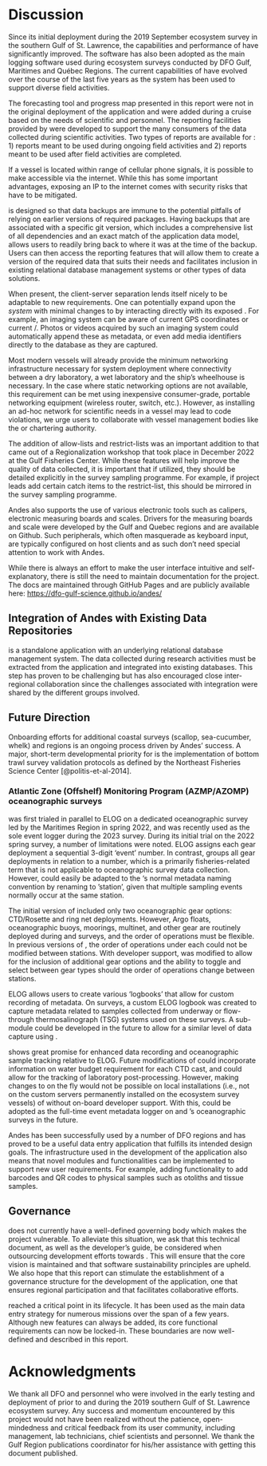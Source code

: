 # Discussion

Since its initial deployment during the 2019 September ecosystem survey in the southern Gulf of St. Lawrence, the capabilities and performance of \gls{andes} have significantly improved. The software has also been adopted as the main logging software used during ecosystem surveys conducted by DFO Gulf, Maritimes and Québec Regions.
The current capabilities of \gls{andes} have evolved over the course of the last five years as the system has been used to support diverse field activities.

The forecasting tool and progress map presented in this report were not in the original deployment of the application and were added during a cruise based on the needs of scientific and \gls{CCG} personnel. The reporting facilities provided by \gls{andes} were developed to support the many consumers of the data collected during scientific activities. Two types of reports are available for \gls{andes}: 1) reports meant to be used during ongoing field activities and 2) reports meant to be used after field activities are completed. 

If a vessel is located within range of cellular phone signals, it is possible to make \gls{andes} accessible via the internet. While this has some important advantages, exposing an IP to the internet comes with security risks that have to be mitigated.

\gls{andes} is designed so that data backups are immune to the potential pitfalls of relying on earlier versions of required packages. Having backups that are associated with a specific git version, which includes a comprehensive list of all dependencies and an exact match of the application data model, allows users to readily bring back \gls{andes} to where it was at the time of the backup. Users can then access the reporting features that will allow them to create a version of the required data that suits their needs and facilitates inclusion in existing relational database management systems or other types of data solutions.

When present, the client-server separation lends itself nicely to be adaptable to new requirements. One can potentially expand upon the *system* with minimal changes to \gls{andes} by interacting directly with its exposed \gls{REST-API}. For example, an imaging system can be aware of current GPS coordinates or current \gls{Set}/\gls{Station}. Photos or videos acquired by such an imaging system could automatically append these as metadata, or even add media identifiers directly to the database as they are captured.

Most modern vessels will already provide the minimum networking infrastructure necessary for system deployment where connectivity between a dry laboratory, a wet laboratory and the ship's wheelhouse is necessary. In the case where static networking options are not available, this requirement can be met using inexpensive consumer-grade, portable networking equipment (wireless router, switch, etc.). However, as installing an ad-hoc network for scientific needs in a vessel may lead to code violations, we urge \gls{andes} users to collaborate with vessel management bodies like the \gls{CCG} or chartering authority.

The addition of allow-lists and restrict-lists was an important addition to \gls{andes} that came out of a Regionalization workshop that took place in December 2022 at the Gulf Fisheries Center. While these features will help improve the quality of data collected, it is important that if utilized, they should be detailed explicitly in the survey sampling programme. For example, if project leads add certain catch items to the restrict-list, this should be mirrored in the survey sampling programme.

Andes also supports the use of various electronic tools such as calipers, electronic measuring boards and scales. Drivers for the measuring boards and scale were developed by the Gulf and Quebec regions and are available on Github. Such peripherals, which often masquerade as keyboard input, are typically configured on host clients and as such don't need special attention to work with Andes.

While there is always an effort to make the user interface intuitive and self-explanatory, there is still the need to maintain documentation for the project. The \gls{andes} docs are maintained through GitHub Pages and are publicly available here: [https://dfo-gulf-science.github.io/andes/](https://dfo-gulf-science.github.io/andes/)

## Integration of Andes with Existing Data Repositories

\gls{andes} is a standalone application with an underlying relational database management system. The data collected during research activities must be extracted from the application and integrated into existing databases. This step has proven to be challenging but has also encouraged close inter-regional collaboration since the challenges associated with integration were shared by the different groups involved.

## Future Direction

Onboarding efforts for additional coastal surveys (scallop, sea-cucumber, whelk) and regions is an ongoing process driven by Andes' success. A major, short-term developmental priority for \gls{andes} is the implementation of bottom trawl survey validation protocols as defined by the Northeast Fisheries Science Center [@politis-et-al-2014].


### Atlantic Zone (Offshelf) Monitoring Program (AZMP/AZOMP) oceanographic surveys

\gls{andes} was first trialed in parallel to ELOG on a dedicated oceanographic survey led by the Maritimes Region \gls{azmp} in spring 2022, and was recently used as the sole event logger during the 2023 \gls{azomp} survey. During its initial trial on the 2022 spring \gls{azmp} survey, a number of limitations were noted. ELOG assigns each gear deployment a sequential 3-digit 'event' number. In contrast, \gls{andes} groups all gear deployments in relation to a \gls{Set} number, which is a primarily fisheries-related term that is not applicable to oceanographic survey data collection. However, \gls{andes} could easily be adapted to the \gls{azmp}'s normal metadata naming convention by renaming \gls{Set} to 'station', given that multiple sampling events normally occur at the same \gls{azmp} station.

The initial version of \gls{andes} included only two oceanographic gear options: CTD/Rosette and ring net deployments. However, Argo floats, oceanographic buoys, moorings, multinet, and other gear are routinely deployed during \gls{azmp} and \gls{azomp} surveys, and the order of operations must be flexible. In previous versions of \gls{andes}, the order of operations under each \gls{Set} could not be modified between stations. With developer support, \gls{andes} was modified to allow for the inclusion of additional gear options and the ability to toggle and select between gear types should the order of operations change between stations. 

ELOG allows users to create various 'logbooks' that allow for custom recording of metadata. On \gls{azmp} surveys, a custom ELOG logbook was created to capture metadata related to samples collected from underway or flow-through thermosalinograph (TSG) systems used on these surveys. A sub-module could be developed in the future to allow for a similar level of data capture using \gls{andes}. 

\gls{andes} shows great promise for enhanced data recording and oceanographic sample tracking relative to ELOG. Future modifications of \gls{andes} could incorporate information on water budget requirement for each CTD cast, and could allow for the tracking of laboratory post-processing. However, making changes to \gls{andes} on the fly would not be possible on local installations (i.e., not on the custom servers permanently installed on the ecosystem survey vessels) of \gls{andes} without on-board developer support. With this, \gls{andes} could be adopted as the full-time event metadata logger on \gls{azmp} and \gls{azomp}'s oceanographic surveys in the future.

Andes has been successfully used by a number of DFO regions and has proved to be a useful data entry application that fulfills its intended design goals. The infrastructure used in the development of the application also means that novel modules and functionalities can be implemented to support new user requirements. For example, adding functionality to add barcodes and QR codes to physical samples such as otoliths and tissue samples.

<!-- , or the addition of imaging capabilities to link digital images to specimens would be possible.
-->

## Governance

\gls{andes} does not currently have a well-defined governing body which makes the project vulnerable. To alleviate this situation, we ask that this technical document, as well as the developer's guide, be considered when outsourcing development efforts towards \gls{andes}. This will ensure that the core vision is maintained and that software sustainability principles are upheld. We also hope that this report can stimulate the establishment of a governance structure for the development of the application, one that ensures regional participation and that facilitates collaborative efforts.

<!-- it has boundaries -->
\gls{andes} reached a critical point in its lifecycle. It has been used as the main data entry strategy for numerous missions over the span of a few years. Although new features can always be added, its core functional requirements can now be locked-in. These boundaries are now well-defined and described in this report.

# Acknowledgments
We thank all DFO and \gls{CCG} personnel who were involved in the early testing and deployment of \gls{andes} prior to and during the 2019 southern Gulf of St. Lawrence ecosystem survey.
Any success and momentum encountered by this project would not have been realized without the patience, open-mindedness and critical feedback from its user community, including management, lab technicians, chief scientists and \gls{CCG} personnel.
We thank the Gulf Region publications coordinator for his/her assistance with getting this document published.

\clearpage

